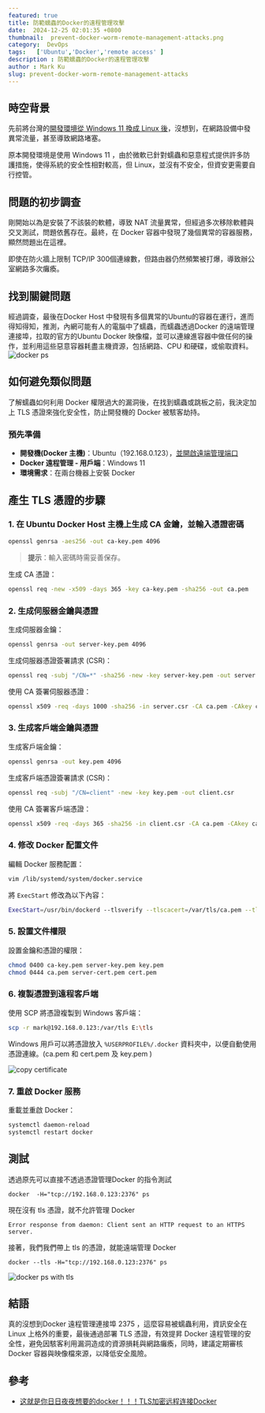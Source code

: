 ```yaml
---
featured: true
title: 防範蠕蟲的Docker的遠程管理攻擊
date:  2024-12-25 02:01:35 +0800
thumbnail:  prevent-docker-worm-remote-management-attacks.png
category:  DevOps  
tags:   ['Ubuntu','Docker','remote access' ]
description : 防範蠕蟲的Docker的遠程管理攻擊
author : Mark Ku
slug: prevent-docker-worm-remote-management-attacks
---
```

## 時空背景
先前將台灣的[開發環境從 Windows 11 換成 Linux 後](https://blog.markkulab.net/migrate-windows-to-linux-development-environment/)，沒想到，在網路設備中發異常流量，甚至導致網路堵塞。

原本開發環境是使用 Windows 11 ，由於微軟已針對蠕蟲和惡意程式提供許多防護措施，使得系統的安全性相對較高，但 Linux，並沒有不安全，但資安更需要自行控管。

## 問題的初步調查

剛開始以為是安裝了不該裝的軟體，導致 NAT 流量異常，但經過多次移除軟體與交叉測試，問題依舊存在。最終，在 Docker 容器中發現了幾個異常的容器服務，顯然問題出在這裡。

即使在防火牆上限制 TCP/IP 300個連線數，但路由器仍然頻繁被打爆，導致辦公室網路多次癱瘓。

## 找到關鍵問題

經過調查，最後在Docker Host 中發現有多個異常的Ubuntu的容器在運行，進而得知得知，推測，內網可能有人的電腦中了蠕蟲，而蠕蟲透過Docker 的遠端管理連接埠，拉取的官方的Ubuntu Docker 映像檔，並可以連線進容器中做任何的操作，並利用這些惡意容器耗盡主機資源，包括網路、CPU 和硬碟，或偷取資料。
![docker ps](docker-ps.png)

## 如何避免類似問題
了解蠕蟲如何利用 Docker 權限過大的漏洞後，在找到蠕蟲或跳板之前，我決定加上 TLS 憑證來強化安全性，防止開發機的 Docker 被駭客劫持。

### 預先準備

- **開發機(Docker 主機)**：Ubuntu（192.168.0.123），[並開啟遠端管理端口](https://blog.markkulab.net/enable-docker-2375-port-in-ubuntu22/)
- **Docker 遠程管理 - 用戶端**：Windows 11
- **環境需求**：在兩台機器上安裝 Docker

## 產生 TLS 憑證的步驟
### 1. 在 Ubuntu Docker Host 主機上生成 CA 金鑰，並輸入憑證密碼
```bash
openssl genrsa -aes256 -out ca-key.pem 4096
```
> **提示**：輸入密碼時需妥善保存。

生成 CA 憑證：
```bash
openssl req -new -x509 -days 365 -key ca-key.pem -sha256 -out ca.pem
```

### 2. 生成伺服器金鑰與憑證

生成伺服器金鑰：
```bash
openssl genrsa -out server-key.pem 4096
```

生成伺服器憑證簽署請求 (CSR)：
```bash
openssl req -subj "/CN=*" -sha256 -new -key server-key.pem -out server.csr
```

使用 CA 簽署伺服器憑證：
```bash
openssl x509 -req -days 1000 -sha256 -in server.csr -CA ca.pem -CAkey ca-key.pem -CAcreateserial -out server-cert.pem
```

### 3. 生成客戶端金鑰與憑證

生成客戶端金鑰：
```bash
openssl genrsa -out key.pem 4096
```

生成客戶端憑證簽署請求 (CSR)：
```bash
openssl req -subj "/CN=client" -new -key key.pem -out client.csr
```

使用 CA 簽署客戶端憑證：
```bash
openssl x509 -req -days 365 -sha256 -in client.csr -CA ca.pem -CAkey ca-key.pem -CAcreateserial -out cert.pem
```

### 4. 修改 Docker 配置文件

編輯 Docker 服務配置：
```bash
vim /lib/systemd/system/docker.service
```

將 `ExecStart` 修改為以下內容：
```bash
ExecStart=/usr/bin/dockerd --tlsverify --tlscacert=/var/tls/ca.pem --tlscert=/var/tls/server-cert.pem --tlskey=/var/tls/server-key.pem -H tcp://0.0.0.0:2376 -H unix:///var/run/docker.sock
```

### 5. 設置文件權限

設置金鑰和憑證的權限：
```bash
chmod 0400 ca-key.pem server-key.pem key.pem
chmod 0444 ca.pem server-cert.pem cert.pem
```

### 6. 複製憑證到遠程客戶端

使用 SCP 將憑證複製到 Windows 客戶端：
```bash
scp -r mark@192.168.0.123:/var/tls E:\tls
```

Windows 用戶可以將憑證放入 `%USERPROFILE%/.docker` 資料夾中，以便自動使用憑證連線。(ca.pem 和 cert.pem 及 key.pem )

![copy certificate](copy-certificate.png)

### 7. 重啟 Docker 服務

重載並重啟 Docker：
```bash
systemctl daemon-reload
systemctl restart docker
```

## 測試

透過原先可以直接不透過憑證管理Docker 的指令測試
```
docker  -H="tcp://192.168.0.123:2376" ps
```
現在沒有 tls 憑證，就不允許管理 Docker 
```
Error response from daemon: Client sent an HTTP request to an HTTPS server.
```
接著，我們我們帶上 tls 的憑證，就能遠端管理 Docker 
```
docker --tls -H="tcp://192.168.0.123:2376" ps
```
![docker ps with tls](docker-ps-2.png)

## 結語
真的沒想到Docker 遠程管理連接埠 2375 ，這麼容易被蠕蟲利用，資訊安全在Linux 上格外的重要，最後通過部署 TLS 憑證，有效提昇 Docker 遠程管理的安全性，避免因駭客利用漏洞造成的資源損耗與網路癱瘓，同時，建議定期審核 Docker 容器與映像檔來源，以降低安全風險。

## 參考
* [这就是你日日夜夜想要的docker！！！TLS加密远程连接Docker](https://cloud.tencent.com/developer/article/1707044)
